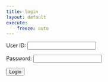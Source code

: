 ```yaml
---
title: login
layout: default
execute:
    freeze: auto
---
```


<form action="javascript:login_user()">
    <p><label>
        User ID:
        <input type="text" name="uid" id="uid" required>
    </label></p>
    <p><label>
        Password:
        <input type="password" name="password" id="password" required>
    </label></p>
    <p>
        <button>Login</button>
    </p>
</form>

<script>
    // URL for deployment
    var url = "https://locam.nighthawkcodingsociety.com"
    // Comment out next line for local testing
    // url = "http://localhost:8085"
    // Authenticate endpoint
    const login_url = url + '/authenticate';


    function login_user(){
        // Set body to include login data
        const body = {
            email: document.getElementById("uid").value,
            password: document.getElementById("password").value,
        };

        // Set Headers to support cross origin
        const requestOptions = {
            method: 'POST',
            mode: 'cors', // no-cors, *cors, same-origin
            cache: 'no-cache', // *default, no-cache, reload, force-cache, only-if-cached
            credentials: 'include', // include, *same-origin, omit
            body: JSON.stringify(body),
            headers: {
                "content-type": "application/json",
            },
        };

        // Fetch JWT
        fetch(login_url, requestOptions)
        .then(response => {
            // trap error response from Web API
            if (!response.ok) {
                const errorMsg = 'Login error: ' + response.status;
                console.log(errorMsg);
                return;
            }
            // Success!!!
            // Redirect to Database location
            window.location.href = "read";
        })
    }


</script>
